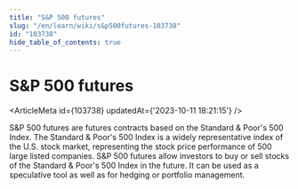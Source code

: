 ```yaml
---
title: "S&P 500 futures"
slug: "/en/learn/wiki/s&p500futures-103738"
id: "103738"
hide_table_of_contents: true
---
```



# S&P 500 futures

<ArticleMeta id={103738} updatedAt={'2023-10-11 18:21:15'} />
<div className='border-solid border-b border-t-0 my-4 border-[var(--ifm-color-gray-300)]' />

S&P 500 futures are futures contracts based on the Standard & Poor's 500 Index. The Standard & Poor's 500 Index is a widely representative index of the U.S. stock market, representing the stock price performance of 500 large listed companies. S&P 500 futures allow investors to buy or sell stocks of the Standard & Poor's 500 Index in the future. It can be used as a speculative tool as well as for hedging or portfolio management.
